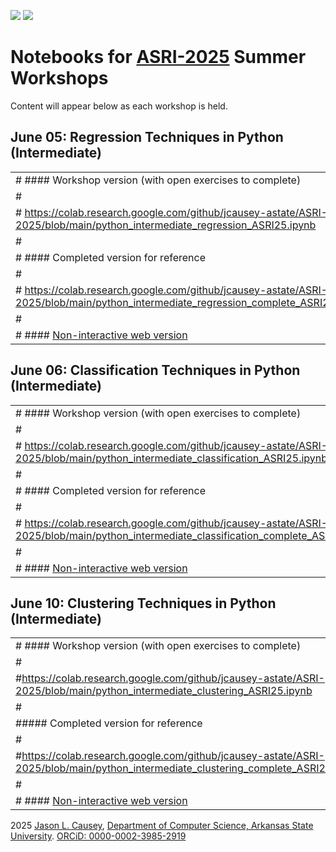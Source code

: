 ::: {#glyphs}
[![](images/Orcid%20logo.svg)](https://orcid.org/0000-0002-3985-2919){target="_blank" title="ORCiD"}
[![](images/github-mark.svg)](https://github.com/jcausey-astate/ASRI-2025){target="_blank" title="View on GitHub"}
:::

# Notebooks for [ASRI-2025](https://www.arkansasedc.com/arkansas-nsf-epscor/division/data-analytics-that-are-robust-trusted-(dart)/arkansas-summer-research-institute) Summer Workshops

[Content will appear below as each workshop is held.]{.note}


## June 05: Regression Techniques in Python (Intermediate)

::: {.indented}

---
# #### Workshop version (with open exercises to complete)
# 
# <https://colab.research.google.com/github/jcausey-astate/ASRI-2025/blob/main/python_intermediate_regression_ASRI25.ipynb>
# 
# #### Completed version for reference
# 
# <https://colab.research.google.com/github/jcausey-astate/ASRI-2025/blob/main/python_intermediate_regression_complete_ASRI25.ipynb>
# 
# #### [Non-interactive web version](python_intermediate_regression_complete_ASRI25.html)
---

:::

## June 06: Classification Techniques in Python (Intermediate)

::: {.indented}

---
# #### Workshop version (with open exercises to complete)
# 
# <https://colab.research.google.com/github/jcausey-astate/ASRI-2025/blob/main/python_intermediate_classification_ASRI25.ipynb>
# 
# #### Completed version for reference
# 
# <https://colab.research.google.com/github/jcausey-astate/ASRI-2025/blob/main/python_intermediate_classification_complete_ASRI25.ipynb>
# 
# #### [Non-interactive web version](python_intermediate_classification_complete_ASRI25.html)
---

:::

## June 10: Clustering Techniques in Python (Intermediate)

::: {.indented}

---
# #### Workshop version (with open exercises to complete)
#
#<https://colab.research.google.com/github/jcausey-astate/ASRI-2025/blob/main/python_intermediate_clustering_ASRI25.ipynb>
#
##### Completed version for reference
#
#<https://colab.research.google.com/github/jcausey-astate/ASRI-2025/blob/main/python_intermediate_clustering_complete_ASRI25.ipynb>
#
# #### [Non-interactive web version](python_intermediate_clustering_complete_ASRI25.html)
---

:::

:::{#footer}
2025 [Jason L. Causey](https://jasoncausey.net/cv/){target=_blank},  [Department of Computer Science, Arkansas State University](https://www.astate.edu/college/ecs/computer-science/){target=_blank}. [ORCiD: 0000-0002-3985-2919](https://orcid.org/0000-0002-3985-2919){target=_blank}
:::